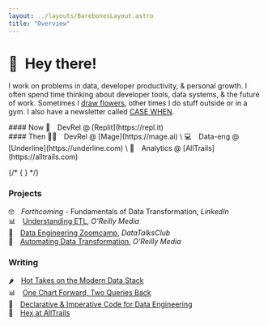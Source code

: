 ```yaml
---
layout: ../layouts/BarebonesLayout.astro
title: "Overview"
---
```



# 👋 Hey there!

I work on problems in data, developer productivity, & personal growth. I often spend time thinking about developer tools, data systems, & the future of work. Sometimes I [draw flowers](/art), other times I do stuff outside or in a gym. I also have a newsletter called [CASE WHEN](https://newsletter.casewhen.xyz).

<div class="grid grid-cols-2 content-center">
  <div class="column">
    #### Now 
    👾&emsp;DevRel @ [Replit](https://repl.it)
  </div>
  <div class="text-s">
    #### Then 
    🧙‍♂️&emsp;DevRel @ [Mage](https://mage.ai) \
    💻&emsp;Data-eng @ [Underline](https://underline.com) \
    🥾&emsp;Analytics @ [AllTrails](https://alltrails.com)
  </div>
</div>

{/* { <CtaButton text="Join the fun 🖤" href="https://newsletter.casewhen.xyz" /> } */}

### Projects

🤓&emsp;_Forthcoming_ - Fundamentals of Data Transformation, _LinkedIn_ \
📊&emsp;[Understanding ETL](https://learning.oreilly.com/library/view/understanding-etl/9781098159269), _O'Reilly Media_ \
🎻&emsp;[Data Engineering Zoomcamp](https://github.com/DataTalksClub/data-engineering-zoomcamp/tree/main/02-workflow-orchestration), _DataTalksClub_ \
🤖&emsp;[Automating Data Transformation](https://coalesce.io/wp-content/uploads/2023/05/OReilly-AutomateDataTransformations.pdf), _O'Reilly Media_

### Writing

🌶️&emsp;[Hot Takes on the Modern Data Stack](/posts/hot-takes) \
📊&emsp;[One Chart Forward, Two Queries Back](https://hex.tech/blog/iterating-in-analytics/) \
💬&emsp;[Declarative & Imperative Code for Data Engineering](/posts/declarative-imperative) \
🥾&emsp;[Hex at AllTrails](https://hex.tech/blog/hex-at-alltrails/)
